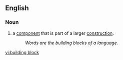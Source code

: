 ==English==

===Noun===
{{en-noun|sg=[[building]] [[block]]}}

# a [[component]] that is part of a larger [[construction]].
#: ''Words are the building blocks of a language.''

[[vi:building block]]